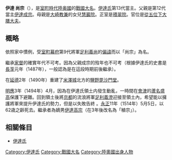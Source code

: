 {{japanese|japanese=伊達 尚宗|kana=だて ひさむね|romaji=Date Hisamune}}
'''伊達 尚宗'''（{{bd|1453年||1514年|5月28日|}}），是[[室町時代|室町時代]][[陸奥國|陸奥國]]的[[戰國大名|戰國大名]]。[[伊達氏|伊達氏]]第13代當主。父親是第12代當主[[伊達成宗|伊達成宗]]。母親是[[大崎教兼|大崎教兼]]的女兒[[慧巖院|慧巖院]]。正室是[[積翠院|積翠院]]。官位是[[從五位下|從五位下]][[大膳大夫|大膳大夫]]。

== 概略 ==
依照家中慣例，受[[室町幕府|室町幕府]]第9代將軍[[足利義尚|足利義尚]]的[[偏諱|偏諱]]而以「尚宗」為名。

繼承[[家督|家督]]的確實年代不可考。因為父親成宗的歿年也不可考（根據伊達氏的史書是[[長享|長享]]元年（1487年），一般認為是在這段時期前後繼承）。

在[[延德|延德]]2年（1490年）重建了[[米澤城|米澤城]]北方的[[鹽野毘沙門堂|鹽野毘沙門堂]]。

[[明應_(日本)|明應]]3年（1494年）4月，因為在伊達氏領土内發生動亂，一時間在[[會津|會津]]的[[蘆名盛高|蘆名盛高]]保護下避難。回到領土後將[[京都|京都]]的流浪將軍[[足利義澄|足利義澄]]迎接至領土內，希望能以擁護將軍來提升伊達氏的勢力，但是以失敗告終 。[[永正|永正]]11年（1514年）5月5日，以62歳之齡死去。繼承者為嫡男[[伊達稙宗|伊達高宗]]（在3年後改名為「稙宗」）。

== 相關條目 ==
*[[伊達氏|伊達氏]]

{{伊達氏宗家歷代當主}}

[[Category:伊達氏|Category:伊達氏]]
[[Category:戰國大名|Category:戰國大名]]
[[Category:陸奧國出身人物|Category:陸奧國出身人物]]